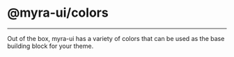 
<Meta title="Foundations/Colors" />

# @myra-ui/colors

---

Out of the box, myra-ui has a variety of colors that can be used as the base building block for your theme.

<ColorSwatches initialColorMode="dark" />